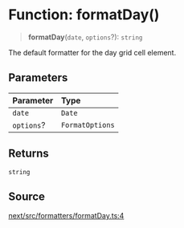 # Function: formatDay()

> **formatDay**(`date`, `options`?): `string`

The default formatter for the day grid cell element.

## Parameters

| Parameter | Type |
| :------ | :------ |
| `date` | `Date` |
| `options`? | `FormatOptions` |

## Returns

`string`

## Source

[next/src/formatters/formatDay.ts:4](https://github.com/gpbl/react-day-picker/blob/6515ed496/next/src/formatters/formatDay.ts#L4)
